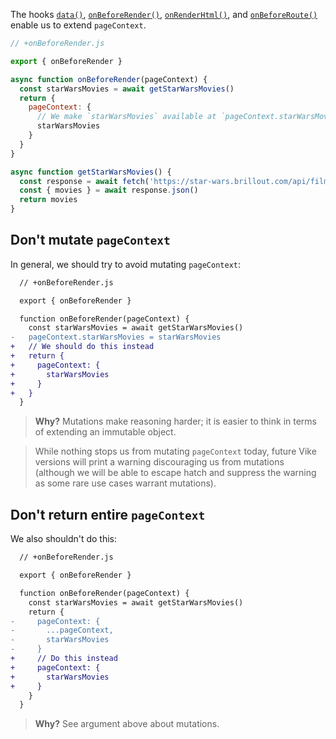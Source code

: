 The hooks [`data()`](/data), [`onBeforeRender()`](/onBeforeRender), [`onRenderHtml()`](/onRenderHtml), and
[`onBeforeRoute()`](/onBeforeRoute) enable us to extend `pageContext`.

```js
// +onBeforeRender.js

export { onBeforeRender }

async function onBeforeRender(pageContext) {
  const starWarsMovies = await getStarWarsMovies()
  return {
    pageContext: {
      // We make `starWarsMovies` available at `pageContext.starWarsMovies`
      starWarsMovies
    }
  }
}

async function getStarWarsMovies() {
  const response = await fetch('https://star-wars.brillout.com/api/films.json')
  const { movies } = await response.json()
  return movies
}
```

## Don't mutate `pageContext`

In general, we should try to avoid mutating `pageContext`:

```diff
  // +onBeforeRender.js

  export { onBeforeRender }

  function onBeforeRender(pageContext) {
    const starWarsMovies = await getStarWarsMovies()
-   pageContext.starWarsMovies = starWarsMovies
+   // We should do this instead
+   return {
+     pageContext: {
+       starWarsMovies
+     }
+   }
  }
```

> **Why?** Mutations make reasoning harder; it is easier to think in terms of extending an immutable object.

> While nothing stops us from mutating `pageContext` today, future Vike versions will print a warning discouraging us from mutations (although we will be able to escape hatch and suppress the warning as some rare use cases warrant mutations).

## Don't return entire `pageContext`

We also shouldn't do this:

```diff
  // +onBeforeRender.js

  export { onBeforeRender }

  function onBeforeRender(pageContext) {
    const starWarsMovies = await getStarWarsMovies()
    return {
-     pageContext: {
-       ...pageContext,
-       starWarsMovies
-     }
+     // Do this instead
+     pageContext: {
+       starWarsMovies
+     }
    }
  }
```

> **Why?** See argument above about mutations.
